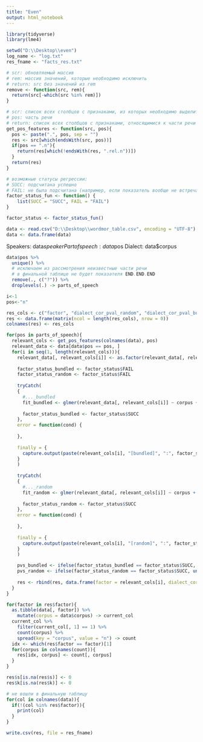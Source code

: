 ```yaml
---
title: "Even"
output: html_notebook
---
```


```r
library(tidyverse)
library(lme4)

setwd("D:\\Desktop\\even")
log_name <- "log.txt"
res_fname <- "facts_res.txt"
```

```r
# scr: обновляемый массив
# rem: массив значений, которые необходимо исключить
# return: src без значений из rem
remove <- function(src, rem){
  return(src[-which(src %in% rem)])
}

# scr: список всех столбцов с признаками, из которых необходимо выделить относящиеся к части речи pos
# pos: часть речи
# return: список всех столбцов с признаками, относящимися к части речи pos
get_pos_features <- function(src, pos){
  pos <- paste(".", pos, sep = "")
  res <- src[which(endsWith(src, pos))]
  if(pos == ".n"){
    return(res[which(!endsWith(res, ".rel.n"))])
  }
  return(res)
}

# возможные статусы регрессии:
# SUCC: подсчитана успешно
# FAIL: не была подсчитана (например, если показатель вообще не встречается в таблице)
factor_status_fun <- function() {
    list(SUCC = "SUCC", FAIL = "FAIL")
}

factor_status <- factor_status_fun()
```

```r
data <- read.csv("D:\\Desktop\\wordmor_table.csv", encoding = "UTF-8")
data <- data.frame(data)
```


Speakers: data$speaker
Part of speech: data$pos
Dialect: data$corpus

```r
data$pos %>%
  unique() %>%
  # исключаем из рассмотрения неизвестные части речи
  # в финальной таблице не будет показателя END.END.END
  remove(., c("?")) %>%
  droplevels(.) -> parts_of_speech
```

```r
i<-1
pos<-"n"

res_cols <- c("factor", "dialect_cor_pval_random", "dialect_cor_pval_bundled")
res <- data.frame(matrix(ncol = length(res_cols), nrow = 0))
colnames(res) <- res_cols

for(pos in parts_of_speech){
  relevant_cols <- get_pos_features(colnames(data), pos)
  relevant_data <- data[data$pos == pos, ]
  for(i in seq(1, length(relevant_cols))){
    relevant_data[, relevant_cols[i]] <- as.factor(relevant_data[, relevant_cols[i]])
    
    factor_status_bundled <- factor_status$FAIL
    factor_status_random <- factor_status$FAIL
    
    tryCatch(
    {
      #..._bundled  
      fit_bundled <- glmer(relevant_data[, relevant_cols[i]] ~ corpus + (1|corpus:speaker), data = relevant_data, family = "binomial")
      
      factor_status_bundled <- factor_status$SUCC
    },
    error = function(cond) {
        
    },
    
    finally = {
      capture.output(paste(relevant_cols[i], "[bundled]", ":", factor_status_bundled), file = log_name, append = TRUE)
    }
    )
    
    tryCatch(
    {
      #..._random  
      fit_random <- glmer(relevant_data[, relevant_cols[i]] ~ corpus + (1|speaker), data = relevant_data, family = "binomial")
      
      factor_status_random <- factor_status$SUCC
    },
    error = function(cond) {
        
    },
    
    finally = {
      capture.output(paste(relevant_cols[i], "[random]", ":", factor_status_random), file = log_name, append = TRUE)
    }
    )

    pvs_bundled <- ifelse(factor_status_bundled == factor_status$SUCC, unname(coef(summary(fit_bundled))[,'Pr(>|z|)'][2]), NA)
    pvs_random <- ifelse(factor_status_random == factor_status$SUCC, unname(coef(summary(fit_random))[,'Pr(>|z|)'][2]), NA)
    
    res <- rbind(res, data.frame(factor = relevant_cols[i], dialect_cor_pval_bundled = pvs_bundled, dialect_cor_pval_random = pvs_random))
  }
}
```


```r
for(factor in res$factor){
  as.tibble(data[, factor]) %>%
    mutate(corpus = data$corpus) -> current_col
  current_col %>%
    filter(current_col[, 1] == 1) %>%
    count(corpus) %>%
    spread(key = "corpus", value = "n") -> count
  idx <- which(res$factor == factor)[1]
  for(corpus in colnames(count)){
    res[idx, corpus] <- count[, corpus]
  }
}

res$s[is.na(res$s)] <- 0
res$k[is.na(res$k)] <- 0

# не вошли в финальную таблицу
for(col in colnames(data)){
  if(!(col %in% res$factor)){
    print(col)
  }
}
```


```r
write.csv(res, file = res_fname)
```
